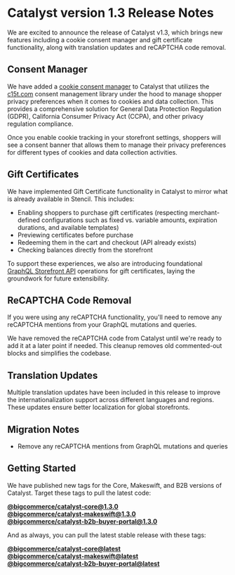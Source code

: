 # Catalyst version 1.3 Release Notes

We are excited to announce the release of Catalyst v1.3, which brings new features including a cookie consent manager and gift certificate functionality, along with translation updates and reCAPTCHA code removal.

## Consent Manager

We have added a [cookie consent manager](/docs/storefront/catalyst/reference/security#consent-manager) to Catalyst that utilizes the [c15t.com](https://c15t.com) consent management library under the hood to manage shopper privacy preferences when it comes to cookies and data collection. This provides a comprehensive solution for General Data Protection Regulation (GDPR), California Consumer Privacy Act (CCPA), and other privacy regulation compliance.

Once you enable cookie tracking in your storefront settings, shoppers will see a consent banner that allows them to manage their privacy preferences for different types of cookies and data collection activities.

## Gift Certificates

We have implemented Gift Certificate functionality in Catalyst to mirror what is already available in Stencil. This includes:

- Enabling shoppers to purchase gift certificates (respecting merchant-defined configurations such as fixed vs. variable amounts, expiration durations, and available templates)
- Previewing certificates before purchase
- Redeeming them in the cart and checkout (API already exists)
- Checking balances directly from the storefront

To support these experiences, we also are introducing foundational [GraphQL Storefront API](/docs/graphql-storefront) operations for gift certificates, laying the groundwork for future extensibility.

## ReCAPTCHA Code Removal

<Callout type='warning'>
	If you were using any reCAPTCHA functionality, you'll need to remove any
	reCAPTCHA mentions from your GraphQL mutations and queries.
</Callout>

We have removed the reCAPTCHA code from Catalyst until we're ready to add it at a later point if needed. This cleanup removes old commented-out blocks and simplifies the codebase.

## Translation Updates

Multiple translation updates have been included in this release to improve the internationalization support across different languages and regions. These updates ensure better localization for global storefronts.

## Migration Notes

- Remove any reCAPTCHA mentions from GraphQL mutations and queries

## Getting Started

We have published new tags for the Core, Makeswift, and B2B versions of Catalyst. Target these tags to pull the latest code:

[**@bigcommerce/catalyst-core@1.3.0**](https://github.com/bigcommerce/catalyst/releases/tag/%40bigcommerce%2Fcatalyst-core%401.3.0)  
[**@bigcommerce/catalyst-makeswift@1.3.0**](https://github.com/bigcommerce/catalyst/releases/tag/%40bigcommerce%2Fcatalyst-makeswift%401.3.0)  
[**@bigcommerce/catalyst-b2b-buyer-portal@1.3.0**](https://github.com/bigcommerce/catalyst/releases/tag/%40bigcommerce%2Fcatalyst-b2b-buyer-portal%401.3.0)

And as always, you can pull the latest stable release with these tags:

[**@bigcommerce/catalyst-core@latest**](https://github.com/bigcommerce/catalyst/releases/tag/%40bigcommerce%2Fcatalyst-core%40latest)  
[**@bigcommerce/catalyst-makeswift@latest**](https://github.com/bigcommerce/catalyst/releases/tag/%40bigcommerce%2Fcatalyst-makeswift%40latest)  
[**@bigcommerce/catalyst-b2b-buyer-portal@latest**](https://github.com/bigcommerce/catalyst/releases/tag/%40bigcommerce%2Fcatalyst-b2b-buyer-portal%40latest)

